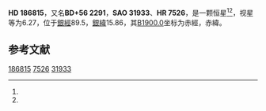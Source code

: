 {{Starbox begin
| name = HD 186815
}}
{{Starbox observe
| epoch = [[J2000.0|J2000.0]]
| constell = {{星座名待查}}<ref name=SIMBAD>{{cite web
 | url=http://simbad.u-strasbg.fr/simbad/sim-id?Ident=HR+7526
 | title=Pulsating variable Star
 | publisher=Centre de Données astronomiques de Strasbourg
 | work=SIMBAD
 | accessdate=2012-07-13
 | archive-date=2021-12-05
 | archive-url=https://web.archive.org/web/20211205222413/http://simbad.u-strasbg.fr/simbad/sim-id?Ident=HR+7526
 }}</ref><ref name=DATA>{{cite web
 | url=http://vizier.u-strasbg.fr/viz-bin/VizieR-5?-out.add=.&-source=5050&-corr=PK=HR&-out.max=9999&HR=7526
 | title=VizieR Detailed Page
 | accessdate=2012-07-13
 | archive-date=2019-02-16
 | archive-url=https://web.archive.org/web/20190216094055/http://vizier.u-strasbg.fr/viz-bin/VizieR-5?-out.add=.&-source=5050&-corr=PK=HR&-out.max=9999&HR=7526
 | dead-url=no
 }}</ref>
| 星官 = 
| ra = {{RA|19|43|39.6}}<ref name=SIMBAD /><ref name=DATA />
| dec = {{DEC|+57|2|33}}<ref name=SIMBAD /><ref name=DATA />
| appmag_v = 6.27<ref name=SIMBAD /><ref name=DATA />
}}
{{Starbox character
| class = K2III<ref name=SIMBAD /><ref name=DATA />
| b-v = 0.88<ref name=SIMBAD /><ref name=DATA />
| u-b = <ref name=SIMBAD /><ref name=DATA />
| r-i = <ref name=SIMBAD /><ref name=DATA />
| variable = 
}}
{{Starbox astrometry
| radial_v = 
| prop_mo_ra = -26
| parallax = 
| p_error = 
}}
{{Starbox catalog
| names =BD+56 2291，[[SAO星表|SAO]] 31933，[[HD星表|HD]] 186815，[[HR星表|HR]] 7526}}
{{Starbox reference |Simbad=HR+7526}}
{{Starbox end}}

'''HD 186815'''，又名'''BD+56 2291'''，'''SAO 31933'''、'''HR 7526'''，是一颗恒星<ref name=SIMBAD /><ref name=DATA />，视星等为6.27，位于[[銀道座標系|銀經]]89.5，[[銀道座標系|銀緯]]15.86，其[[B1900.0|B1900.0]]坐标为赤經{{RA|19|41|37}}，赤緯{{DEC|+56|15.86|3}}。

== 参考文献 ==
{{reflist}}

{{star-stub}}

[[Category:HD和HDE天體|186815]]
[[Category:HR天體|7526]]
[[Category:SAO天體|31933]]